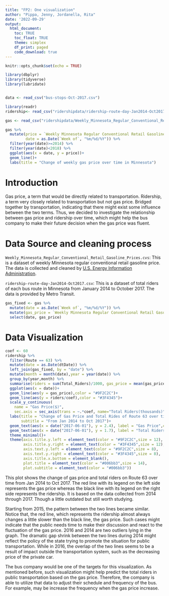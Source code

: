```yaml
---
title: "FP2: One visualization"
author: "Pippa, Jenny, Jordanella, Rita"
date: '2022-09-29'
output: 
  html_document:
    toc: TRUE
    toc_float: TRUE
    theme: simplex
    df_print: paged
    code_download: true
---
```


```r
knitr::opts_chunk$set(echo = TRUE)
```

```r
library(dbplyr)
library(tidyverse)
library(lubridate)


data <- read_csv("bus-stops-Oct-2017.csv")

library(readr)
ridership<- read_csv("ridershipdata/ridership-route-day-Jan2014-Oct2017.csv")

gas <- read_csv("ridershipdata/Weekly_Minnesota_Regular_Conventional_Retail_Gasoline_Prices.csv", skip = 4)
```

```r
gas %>% 
  mutate(price = `Weekly Minnesota Regular Conventional Retail Gasoline Prices Dollars per Gallon`,
         date = as.Date(`Week of`, "%m/%d/%Y")) %>% 
  filter(year(date)>=2014) %>% 
  filter(year(date)<2018) %>% 
  ggplot(aes(x = date, y = price))+
  geom_line()+
  labs(title = "Change of weekly gas price over time in Minnesota")
```
# Introduction
Gas price, a term that would be directly related to transportation. Ridership, a term very closely related to transportation but not gas price. Bridged together by transportation, indicating that there might exist some influence between the two terms. Thus, we decided to investigate the relationship between gas price and ridership over time, which might help the bus company to make their future decision when the gas price was fluent.


# Data Source and cleaning process

`Weekly_Minnesota_Regular_Conventional_Retail_Gasoline_Prices.cvs`: This is a dataset of weekly Minnesota regular conventional retail gasoline price. The data is collected and cleaned by [U.S. Energy Information Administration ](https://www.eia.gov/dnav/pet/hist/LeafHandler.ashx?n=PET&s=EMM_EPMRU_PTE_SMN_DPG&f=W).

`ridership-route-day-Jan2014-Oct2017.csv`: This is a dataset of total riders of each bus route in Minnesota from January 2014 to October 2017. The data is provided by Metro Transit.

```r
gas_fixed <- gas %>% 
  mutate(date = as.Date(`Week of`, "%m/%d/%Y")) %>% 
  mutate(gas_price = `Weekly Minnesota Regular Conventional Retail Gasoline Prices Dollars per Gallon`) %>% 
  select(date, gas_price)
```

# Data Visualization
```r
coef <- 60
ridership %>% 
  filter(Route == 63) %>% 
  mutate(date = as.Date(dtDate)) %>%
  left_join(gas_fixed, by = "date") %>% 
  mutate(month = month(date),year = year(date)) %>% 
  group_by(year,month) %>% 
  summarise(riders = sum(Total_Riders)/1000, gas_price = mean(gas_price,na.rm = TRUE), date = min(date)) %>% 
  ggplot(aes(x = date))+
  geom_line(aes(y = gas_price),color = "#9F2C2C")+
  geom_line(aes(y = riders/coef),color = "#3F4345")+ 
  scale_y_continuous(
    name = "Gas Price($)",
    sec.axis = sec_axis(trans = ~.*coef, name="Total Riders(thousands)"))+
  labs(title = "Change of Gas Price and Total Rides of Route 63 over time",
       subtitle = "From Jan 2014 to Oct 2017")+
  geom_text(aes(x = date("2017-06-01"), y = 2.4), label = "Gas Price",color = "#9F2C2C",size = 3)+
  geom_text(aes(x = date("2017-06-01"), y = 1.7), label = "Total Riders",color = "#3F4345",size = 3)+
  theme_minimal()+
  theme(axis.title.y.left = element_text(color = "#9F2C2C",size = 12),
        axis.title.y.right = element_text(color = "#3F4345",size = 12),
        axis.text.y.left = element_text(color = "#9F2C2C",size = 8),
        axis.text.y.right = element_text(color = "#3F4345",size = 8),
        axis.title.x.bottom = element_blank(),
        plot.title = element_text(color = "#006bb3",size = 14),
        plot.subtitle = element_text(color = "#006bb3"))
```


This plot shows the change of gas price and total riders on Route 63 over time from Jan 2014 to Oct 2017. The red line with its legend on the left side represents the gas price whereas the black line with its legend on the right side represents the ridership. It is based on the data collected from 2014 through 2017. Though a little outdated but still worth studying. 

Starting from 2015, the pattern between the two lines became similar. Notice that, the red line, which represents the ridership almost always changes a little slower than the black line, the gas price. Such cases might indicate that the public needs time to make their discussion and react to the fluctuation of the gas price. 2016 and 2014 are two outliers lying in the graph. The dramatic gap shrink between the two lines during 2014 might reflect the policy of the state trying to promote the situation for public transportation. While in 2016, the overlap of the two lines seems to be a result of impact outside the transportation system, such as the decreasing price of the private car.

The bus company would be one of the targets for this visualization. As mentioned before, such visualization might help predict the total riders in public transportation based on the gas price. Therefore, the company is able to utilize that data to adjust their schedule and frequency of the bus. For example, may be increase the frequency when the gas price increase.
